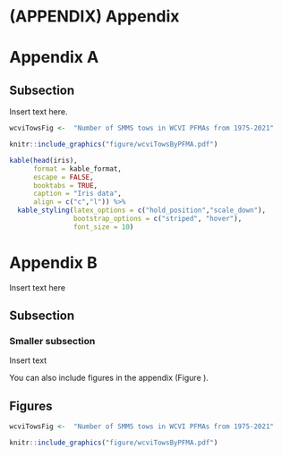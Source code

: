 # (APPENDIX) Appendix {-}
\counterwithin{figure}{section}
\counterwithin{table}{section}
<!-- Do not delete/edit the lines above -->
# Appendix A

## Subsection

Insert text here.
```r
wcviTowsFig <-  "Number of SMMS tows in WCVI PFMAs from 1975-2021"
```

```r
knitr::include_graphics("figure/wcviTowsByPFMA.pdf")
```

\clearpage

```r
kable(head(iris),
      format = kable_format,
      escape = FALSE,
      booktabs = TRUE,
      caption = "Iris data",
      align = c("c","l")) %>% 
  kable_styling(latex_options = c("hold_position","scale_down"),
                bootstrap_options = c("striped", "hover"),
                font_size = 10)

```

# Appendix B

Insert text here

## Subsection

### Smaller subsection

Insert text

You can also include figures in the appendix (Figure \ref{fig:wcviTowsFig}).

\clearpage

## Figures

```r
wcviTowsFig <-  "Number of SMMS tows in WCVI PFMAs from 1975-2021"
```

```r
knitr::include_graphics("figure/wcviTowsByPFMA.pdf")
```
